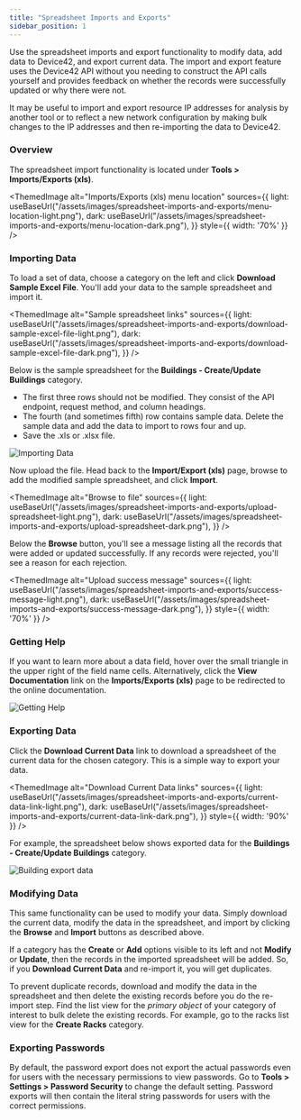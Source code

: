 ```yaml
---
title: "Spreadsheet Imports and Exports"
sidebar_position: 1
---
```



Use the spreadsheet imports and export functionality to modify data, add data to Device42, and export current data. The import and export feature uses the Device42 API without you needing to construct the API calls yourself and provides feedback on whether the records were successfully updated or why there were not. 

It may be useful to import and export resource IP addresses for analysis by another tool or to reflect a new network configuration by making bulk changes to the IP addresses and then re-importing the data to Device42. 

### Overview

The spreadsheet import functionality is located under **Tools > Imports/Exports (xls)**.

<ThemedImage
  alt="Imports/Exports (xls) menu location"
  sources={{
    light: useBaseUrl("/assets/images/spreadsheet-imports-and-exports/menu-location-light.png"),
    dark: useBaseUrl("/assets/images/spreadsheet-imports-and-exports/menu-location-dark.png"),
  }}
  style={{ width: '70%' }} 
/>

### Importing Data

To load a set of data, choose a category on the left and click **Download Sample Excel File**. You'll add your data to the sample spreadsheet and import it.

<ThemedImage
  alt="Sample spreadsheet links"
  sources={{
    light: useBaseUrl("/assets/images/spreadsheet-imports-and-exports/download-sample-excel-file-light.png"),
    dark: useBaseUrl("/assets/images/spreadsheet-imports-and-exports/download-sample-excel-file-dark.png"),
  }}
/>

Below is the sample spreadsheet for the **Buildings - Create/Update Buildings** category.
- The first three rows should not be modified. They consist of the API endpoint, request method, and column headings. 
- The fourth (and sometimes fifth) row contains sample data. Delete the sample data and add the data to import to rows four and up.
- Save the .xls or .xlsx file.

![Importing Data](/assets/images/spreadsheet-imports-and-exports/sample-spreadsheet.png)

Now upload the file. Head back to the **Import/Export (xls)** page, browse to add the modified sample spreadsheet, and click **Import**.

<ThemedImage
  alt="Browse to file"
  sources={{
    light: useBaseUrl("/assets/images/spreadsheet-imports-and-exports/upload-spreadsheet-light.png"),
    dark: useBaseUrl("/assets/images/spreadsheet-imports-and-exports/upload-spreadsheet-dark.png"),
  }}
/>

Below the **Browse** button, you'll see a message listing all the records that were added or updated successfully. If any records were rejected, you'll see a reason for each rejection.

<ThemedImage
  alt="Upload success message"
  sources={{
    light: useBaseUrl("/assets/images/spreadsheet-imports-and-exports/success-message-light.png"),
    dark: useBaseUrl("/assets/images/spreadsheet-imports-and-exports/success-message-dark.png"),
  }}
  style={{ width: '70%' }} 
/>

### Getting Help

If you want to learn more about a data field, hover over the small triangle in the upper right of the field name cells. Alternatively, click the **View Documentation** link on the **Imports/Exports (xls)** page to be redirected to the online documentation.

![Getting Help](/assets/images/spreadsheet-imports-and-exports/spreadsheet-tips.png)

### Exporting Data

Click the **Download Current Data** link to download a spreadsheet of the current data for the chosen category. This is a simple way to export your data.

<ThemedImage
  alt="Download Current Data links"
  sources={{
    light: useBaseUrl("/assets/images/spreadsheet-imports-and-exports/current-data-link-light.png"),
    dark: useBaseUrl("/assets/images/spreadsheet-imports-and-exports/current-data-link-dark.png"),
  }}
  style={{ width: '90%' }} 
/>

For example, the spreadsheet below shows exported data for the **Buildings - Create/Update Buildings** category. 

![Building export data](/assets/images/spreadsheet-imports-and-exports/example-export.png)

### Modifying Data

This same functionality can be used to modify your data. Simply download the current data, modify the data in the spreadsheet, and import by clicking the **Browse** and **Import** buttons as described above.

If a category has the **Create** or **Add** options visible to its left and not **Modify** or **Update**, then the records in the imported spreadsheet will be added. So, if you **Download Current Data** and re-import it, you will get duplicates. 

To prevent duplicate records, download and modify the data in the spreadsheet and then delete the existing records before you do the re-import step. Find the list view for the _primary object_ of your category of interest to bulk delete the existing records. For example, go to the racks list view for the **Create Racks** category.

### Exporting Passwords

By default, the password export does not export the actual passwords even for users with the necessary permissions to view passwords. Go to **Tools > Settings > Password Security** to change the default setting. Password exports will then contain the literal string passwords for users with the correct permissions.
